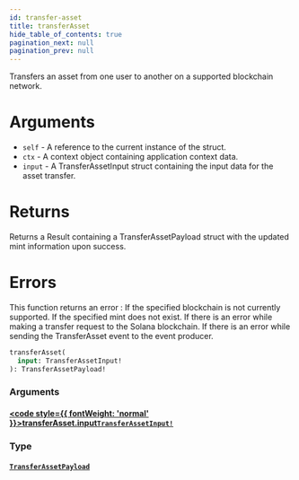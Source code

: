 ```yaml
---
id: transfer-asset
title: transferAsset
hide_table_of_contents: true
pagination_next: null
pagination_prev: null
---
```








Transfers an asset from one user to another on a supported blockchain network.

# Arguments

* `self` - A reference to the current instance of the struct.
* `ctx` - A context object containing application context data.
* `input` - A TransferAssetInput struct containing the input data for the asset transfer.

# Returns

Returns a Result containing a TransferAssetPayload struct with the updated mint information upon success.

# Errors
This function returns an error :
If the specified blockchain is not currently supported.
If the specified mint does not exist.
If there is an error while making a transfer request to the Solana blockchain.
If there is an error while sending the TransferAsset event to the event producer.

```graphql
transferAsset(
  input: TransferAssetInput!
): TransferAssetPayload!
```


### Arguments

#### [<code style={{ fontWeight: 'normal' }}>transferAsset.<b>input</b></code>](#)<Bullet />[`TransferAssetInput!`](/api/inputs/transfer-asset-input) <Badge class="secondary" text="non-null"/> <Badge class="secondary" text="input"/>
> 
> 

### Type

#### [`TransferAssetPayload`](/api/objects/transfer-asset-payload) <Badge class="secondary" text="object"/>
> 
> 





